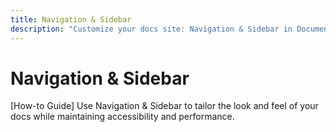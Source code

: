 ```yaml
---
title: Navigation & Sidebar
description: "Customize your docs site: Navigation & Sidebar in Documentation.AI."
---
```


# Navigation & Sidebar

[How-to Guide] Use Navigation & Sidebar to tailor the look and feel of your docs while maintaining accessibility and performance.
